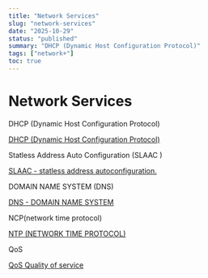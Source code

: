 ```yaml
---
title: "Network Services"
slug: "network-services"
date: "2025-10-29"
status: "published"
summary: "DHCP (Dynamic Host Configuration Protocol)"
tags: ["network+"]
toc: true
---
```


# Network Services

DHCP (Dynamic Host Configuration Protocol) 

[DHCP (Dynamic Host Configuration Protocol)](Network%20Services/DHCP%20(Dynamic%20Host%20Configuration%20Protocol)%202626f82ab0058078a00de441de311f43.md)

Statless Address Auto Configuration (SLAAC ) 

[SLAAC - statless address autoconfiguration. ](Network%20Services/SLAAC%20-%20statless%20adress%20autoconfiguration%202626f82ab00580968a6dde500cca2ca3.md)

DOMAIN NAME SYSTEM (DNS) 

[DNS - DOMAIN NAME SYSTEM ](Network%20Services/DNS%20-%20DOMAIN%20NAME%20SYSTEM%202626f82ab005803598e9ebd7111c8ffd.md)

NCP(network time protocol)  

[NTP (NETWORK TIME PROTOCOL) ](Network%20Services/NTP%20(NETWORK%20TIME%20PROTOCOL)%202636f82ab0058019bd89f5162692aa40.md)

QoS 

[QoS Quality of service ](Network%20Services/QoS%20Quality%20of%20service%202636f82ab00580448235e1fcda1d672e.md)
